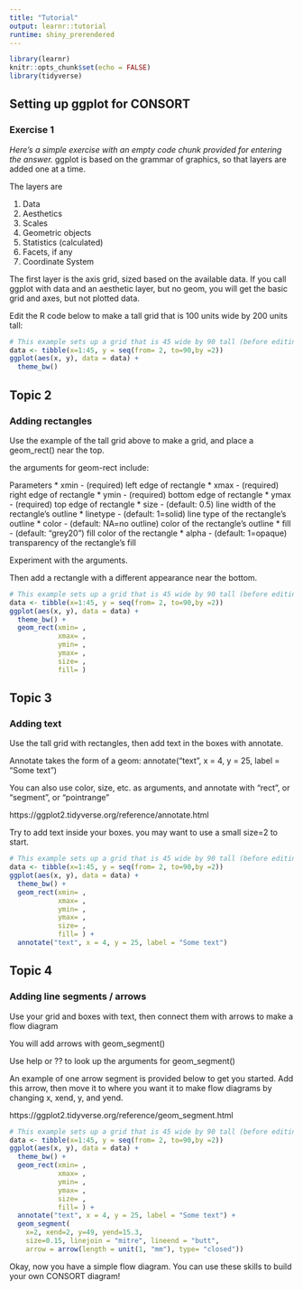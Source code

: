 ```yaml
---
title: "Tutorial"
output: learnr::tutorial
runtime: shiny_prerendered
---
```


```r
library(learnr)
knitr::opts_chunk$set(echo = FALSE)
library(tidyverse)
```


## Setting up ggplot for CONSORT

### Exercise 1

*Here's a simple exercise with an empty code chunk provided for entering the answer.*
ggplot is based on the grammar of graphics, so that layers are added one at a time.

The layers are

1. Data
2. Aesthetics 
3. Scales 
4. Geometric objects
5. Statistics (calculated)
6. Facets, if any
7. Coordinate System

The first layer is the axis grid, sized based on the available data.
If you call ggplot with data and an aesthetic layer, but no geom,
you will get the basic grid and axes, but not plotted data.

Edit the R code below to make a tall grid that is 100 units wide by 200 units tall:

```r
# This example sets up a grid that is 45 wide by 90 tall (before editing)
data <- tibble(x=1:45, y = seq(from= 2, to=90,by =2))
ggplot(aes(x, y), data = data) + 
  theme_bw()
```

## Topic 2

### Adding rectangles

Use the example of the tall grid above to make a grid,
and place a geom_rect() near the top.

the arguments for geom-rect include:

Parameters
* xmin - (required) left edge of rectangle
* xmax - (required) right edge of rectangle
* ymin - (required) bottom edge of rectangle
* ymax - (required) top edge of rectangle
* size - (default: 0.5) line width of the rectangle's outline
* linetype - (default: 1=solid) line type of the rectangle's outline
* color - (default: NA=no outline) color of the rectangle's outline
* fill - (default: "grey20") fill color of the rectangle
* alpha - (default: 1=opaque) transparency of the rectangle's fill

Experiment with the arguments.

Then add a rectangle with a different appearance near the bottom.

```r
# This example sets up a grid that is 45 wide by 90 tall (before editing)
data <- tibble(x=1:45, y = seq(from= 2, to=90,by =2))
ggplot(aes(x, y), data = data) + 
  theme_bw() +
  geom_rect(xmin= ,
            xmax= ,
            ymin= ,
            ymax= ,
            size= ,
            fill= )
```

## Topic 3

### Adding text

Use the tall grid with rectangles,
then add text in the boxes with annotate.

Annotate takes the form of a geom:
annotate("text", x = 4, y = 25, label = "Some text")

You can also use color, size, etc. as arguments,
and annotate with "rect", or "segment", or "pointrange"

https://ggplot2.tidyverse.org/reference/annotate.html

Try to add text inside your boxes.
you may want to use a small size=2 to start.

```r
# This example sets up a grid that is 45 wide by 90 tall (before editing)
data <- tibble(x=1:45, y = seq(from= 2, to=90,by =2))
ggplot(aes(x, y), data = data) + 
  theme_bw() +
  geom_rect(xmin= ,
            xmax= ,
            ymin= ,
            ymax= ,
            size= ,
            fill= ) +
  annotate("text", x = 4, y = 25, label = "Some text")
```


## Topic 4

### Adding line segments / arrows

Use your grid and boxes with text, then 
connect them with arrows to make a flow diagram

You will add arrows with geom_segment()

Use help or ?? to look up the arguments for geom_segment()

An example of one arrow segment is provided below to get you started. Add this arrow, then move it to
where you want it to make flow diagrams by changing 
x, xend, y, and yend.

https://ggplot2.tidyverse.org/reference/geom_segment.html


```r
# This example sets up a grid that is 45 wide by 90 tall (before editing)
data <- tibble(x=1:45, y = seq(from= 2, to=90,by =2))
ggplot(aes(x, y), data = data) + 
  theme_bw() +
  geom_rect(xmin= ,
            xmax= ,
            ymin= ,
            ymax= ,
            size= ,
            fill= ) +
  annotate("text", x = 4, y = 25, label = "Some text") +
  geom_segment(
    x=2, xend=2, y=49, yend=15.3, 
    size=0.15, linejoin = "mitre", lineend = "butt",
    arrow = arrow(length = unit(1, "mm"), type= "closed"))
```


Okay, now you have a simple flow diagram.
You can use these skills to build your own CONSORT diagram!
